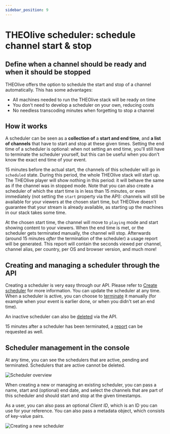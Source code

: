 ```yaml
---
sidebar_position: 9
---
```


# THEOlive scheduler: schedule channel start & stop

## Define when a channel should be ready and when it should be stopped

THEOlive offers the option to schedule the start and stop of a channel automatically. This has some advantages:

- All machines needed to run the THEOlive stack will be ready on time
- You don't need to develop a scheduler on your own, reducing costs
- No needless transcoding minutes when forgetting to stop a channel

## How it works

A scheduler can be seen as a **collection of** a **start and end time**, and **a list of channels** that have to start and stop at these given times. Setting the end time of a scheduler is optional: when not setting an end time, you'll still have to terminate the scheduler yourself, but this can be useful when you don't know the exact end time of your event.

15 minutes before the actual start, the channels of this scheduler will go in `scheduled` state. During this period, the whole THEOlive stack will start up. The THEOlive player will show nothing in this period: it will behave the same as if the channel was in stopped mode. Note that you can also create a scheduler of which the start time is in less than 15 minutes, or even immediately (not setting the `start` property via the API): channels will still be available for your viewers at the chosen start time, but THEOlive doesn't guarantee that your stream is already available, as starting up the machines in our stack takes some time.

At the chosen start time, the channel will move to `playing` mode and start showing content to your viewers. When the end time is met, or the scheduler gets terminated manually, the channel will stop. Afterwards (around 15 minutes _after_ the termination of the scheduler) a usage report will be generated. This report will contain the seconds viewed per channel, channel alias, per country, per OS and browser version, and much more!

## Creating and managing a scheduler through the API

Creating a scheduler is very easy through our API. Please refer to [Create scheduler](https://developers.theo.live/reference/create-scheduler) for more information. You can update the scheduler at any time. When a scheduler is active, you can choose to [terminate](https://developers.theo.live/reference/terminate-scheduler) it manually (for example when your event is earlier done, or when you didn't set an end time).

An inactive scheduler can also be [deleted](https://developers.theo.live/reference/delete-scheduler) via the API.

15 minutes after a scheduler has been terminated, a [report](https://developers.theo.live/reference/get-scheduler-report) can be requested as well.

## Scheduler management in the console

At any time, you can see the schedulers that are active, pending and terminated. Schedulers that are active cannot be deleted.

![](../assets/img/cd5c594-scheduler-overview.png 'Scheduler overview')

When creating a new or managing an existing scheduler, you can pass a name, start and (optional) end date, and select the channels that are part of this scheduler and should start and stop at the given timestamps.

As a user, you can also pass an optional _Client ID_, which is an ID you can use for your reference. You can also pass a metadata object, which consists of key-value pairs.

![](../assets/img/8ce9112-create-scheduler.PNG 'Creating a new scheduler')
